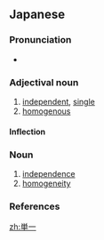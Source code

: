{{also|单一}}
==Japanese==
{{ja-kanjitab|たん|いつ|yomi=o}}

===Pronunciation===
* {{ja-pron|たんいつ|y=o|acc=0|acc_ref=NHK}}

===Adjectival noun===
{{ja-adj|infl=na|たんいつ|kyu=單一}}

# [[independent]], [[single]]
# [[homogenous]]

====Inflection====
{{ja-na|たんいつ}}

===Noun===
{{ja-noun|たんいつ|kyu=單一}}

# [[independence]]
# [[homogeneity]]

===References===
<references/>

[[zh:単一]]